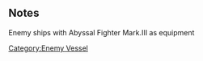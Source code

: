 {{EnemyEquipmentInfoKai|Abyssal Fighter Mark.III}}

==Notes==
<categorytree mode=pages depth=0>Enemy ships with Abyssal Fighter Mark.III as equipment</categorytree>

{{EnemyEquipmentList}}
[[Category:Enemy Vessel]]